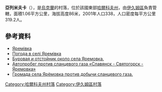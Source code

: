 {{coord|49|5|9|N|37|27|18|E|scale:100000_region:UA|display=title}}

'''亞列米夫卡'''（{{lang-uk|Яремівка}}），是[[烏克蘭|烏克蘭]]的村落，位於該國東部[[哈爾科夫州|哈爾科夫州]]，由[[伊久姆區|伊久姆區]]負責管轄，面積1.06平方公里，海拔高度86米，2001年人口338，人口密度每平方公里319.2人。

==參考資料==
* [http://w1.c1.rada.gov.ua/pls/z7502/A005?rdat1=09.01.2009&rf7571=42448 Яремівка]{{dead link|date=2017年11月 |bot=InternetArchiveBot |fix-attempted=yes }}
* [http://weather.in.ua/ua/har'kovskaja/29606 Погода в селі Яремівка] {{Wayback|url=http://weather.in.ua/ua/har'kovskaja/29606 |date=20160323035838 }}
* [https://www.youtube.com/watch?v=edW3yZK8DcA  Буровая и отстойник около села Яремовка.] {{Wayback|url=https://www.youtube.com/watch?v=edW3yZK8DcA |date=20160406122347 }}
* [https://www.youtube.com/watch?v=LoKWs5n06U0 Автопробег против сланцевого газа «Славянск - Святогорск - Яремовка» ] {{Wayback|url=https://www.youtube.com/watch?v=LoKWs5n06U0 |date=20160328144730 }}
* [https://www.youtube.com/watch?v=Nff4FYw4aFQ Громада села Ярёмовка против добычи сланцевого газа.] {{Wayback|url=https://www.youtube.com/watch?v=Nff4FYw4aFQ |date=20160328202427 }}

{{DEFAULTSORT:Яремівка}}
[[Category:哈爾科夫州村落|Category:哈爾科夫州村落]]
[[Category:伊久姆區村落|Category:伊久姆區村落]]


{{Kharkiv-geo-stub}}